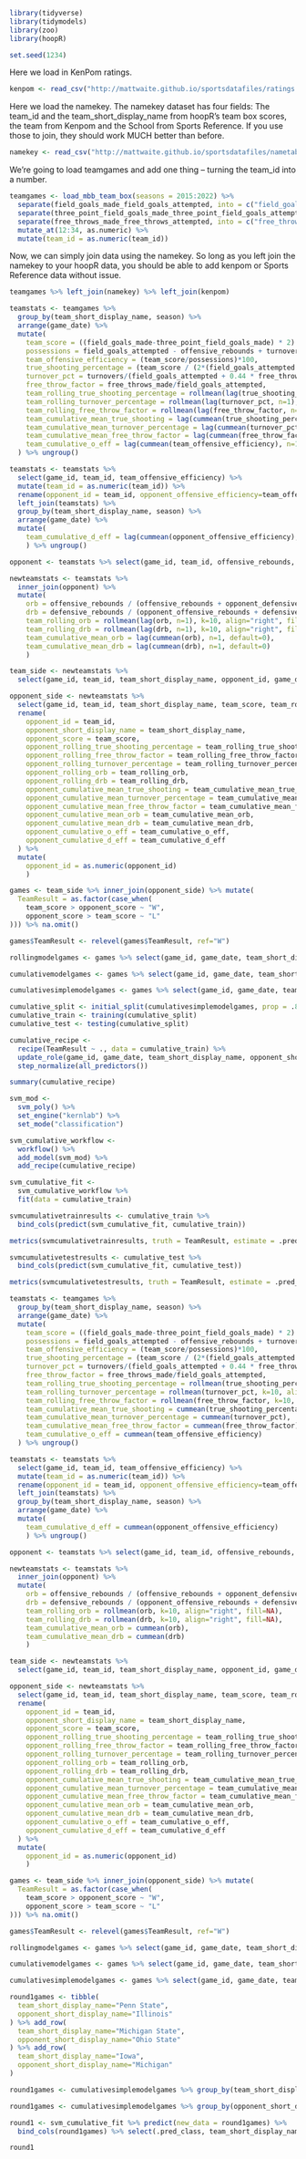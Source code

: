 ```r
library(tidyverse)
library(tidymodels)
library(zoo)
library(hoopR)

set.seed(1234)
```

Here we load in KenPom ratings.

```r
kenpom <- read_csv("http://mattwaite.github.io/sportsdatafiles/ratings.csv")
```

Here we load the namekey. The namekey dataset has four fields: The team_id and the team_short_display_name from hoopR's team box scores, the team from Kenpom and the School from Sports Reference. If you use those to join, they should work MUCH better than before.

```r
namekey <- read_csv("http://mattwaite.github.io/sportsdatafiles/nametable.csv")
```

We're going to load teamgames and add one thing -- turning the team_id into a number.

```r
teamgames <- load_mbb_team_box(seasons = 2015:2022) %>%
  separate(field_goals_made_field_goals_attempted, into = c("field_goals_made","field_goals_attempted")) %>%
  separate(three_point_field_goals_made_three_point_field_goals_attempted, into = c("three_point_field_goals_made","three_point_field_goals_attempted")) %>%
  separate(free_throws_made_free_throws_attempted, into = c("free_throws_made","free_throws_attempted")) %>%
  mutate_at(12:34, as.numeric) %>% 
  mutate(team_id = as.numeric(team_id))
```

Now, we can simply join data using the namekey. So long as you left join the namekey to your hoopR data, you should be able to add kenpom or Sports Reference data without issue. 

```r
teamgames %>% left_join(namekey) %>% left_join(kenpom)
```



```r
teamstats <- teamgames %>% 
  group_by(team_short_display_name, season) %>%
  arrange(game_date) %>%
  mutate(
    team_score = ((field_goals_made-three_point_field_goals_made) * 2) + (three_point_field_goals_made*3) + free_throws_made,
    possessions = field_goals_attempted - offensive_rebounds + turnovers + (.475 * free_throws_attempted),
    team_offensive_efficiency = (team_score/possessions)*100,
    true_shooting_percentage = (team_score / (2*(field_goals_attempted + (.44 * free_throws_attempted)))) * 100,
    turnover_pct = turnovers/(field_goals_attempted + 0.44 * free_throws_attempted + turnovers),
    free_throw_factor = free_throws_made/field_goals_attempted,
    team_rolling_true_shooting_percentage = rollmean(lag(true_shooting_percentage, n=1), k=10, align="right", fill=NA),
    team_rolling_turnover_percentage = rollmean(lag(turnover_pct, n=1), k=10, align="right", fill=NA),
    team_rolling_free_throw_factor = rollmean(lag(free_throw_factor, n=1), k=10, align="right", fill=NA), 
    team_cumulative_mean_true_shooting = lag(cummean(true_shooting_percentage), n=1, default=0),
    team_cumulative_mean_turnover_percentage = lag(cummean(turnover_pct), n=1, default=0),
    team_cumulative_mean_free_throw_factor = lag(cummean(free_throw_factor), n=1, default=0),
    team_cumulative_o_eff = lag(cummean(team_offensive_efficiency), n=1, default=0)
  ) %>% ungroup() 

teamstats <- teamstats %>% 
  select(game_id, team_id, team_offensive_efficiency) %>%
  mutate(team_id = as.numeric(team_id)) %>% 
  rename(opponent_id = team_id, opponent_offensive_efficiency=team_offensive_efficiency) %>% 
  left_join(teamstats) %>%
  group_by(team_short_display_name, season) %>%
  arrange(game_date) %>%
  mutate(
    team_cumulative_d_eff = lag(cummean(opponent_offensive_efficiency), n=1, default=0)
    ) %>% ungroup()

opponent <- teamstats %>% select(game_id, team_id, offensive_rebounds, defensive_rebounds) %>% rename(opponent_id=team_id, opponent_offensive_rebounds = offensive_rebounds, opponent_defensive_rebounds=defensive_rebounds) %>% mutate(opponent_id = as.numeric(opponent_id))

newteamstats <- teamstats %>% 
  inner_join(opponent) %>% 
  mutate(
    orb = offensive_rebounds / (offensive_rebounds + opponent_defensive_rebounds),
    drb = defensive_rebounds / (opponent_offensive_rebounds + defensive_rebounds),
    team_rolling_orb = rollmean(lag(orb, n=1), k=10, align="right", fill=NA),
    team_rolling_drb = rollmean(lag(drb, n=1), k=10, align="right", fill=NA),
    team_cumulative_mean_orb = lag(cummean(orb), n=1, default=0),
    team_cumulative_mean_drb = lag(cummean(drb), n=1, default=0)
    )

team_side <- newteamstats %>%
  select(game_id, team_id, team_short_display_name, opponent_id, game_date, season, team_score, team_rolling_true_shooting_percentage, team_rolling_free_throw_factor, team_rolling_turnover_percentage, team_rolling_orb, team_rolling_drb, team_cumulative_mean_true_shooting, team_cumulative_mean_turnover_percentage, team_cumulative_mean_free_throw_factor, team_cumulative_mean_orb, team_cumulative_mean_drb, team_cumulative_o_eff, team_cumulative_d_eff) %>% na.omit()

opponent_side <- newteamstats %>%
  select(game_id, team_id, team_short_display_name, team_score, team_rolling_true_shooting_percentage, team_rolling_free_throw_factor, team_rolling_turnover_percentage, team_rolling_orb, team_rolling_drb, team_cumulative_mean_true_shooting, team_cumulative_mean_turnover_percentage, team_cumulative_mean_free_throw_factor, team_cumulative_mean_orb, team_cumulative_mean_drb, team_cumulative_o_eff, team_cumulative_d_eff) %>% na.omit() %>%
  rename(
    opponent_id = team_id,
    opponent_short_display_name = team_short_display_name,
    opponent_score = team_score,
    opponent_rolling_true_shooting_percentage = team_rolling_true_shooting_percentage,
    opponent_rolling_free_throw_factor = team_rolling_free_throw_factor,
    opponent_rolling_turnover_percentage = team_rolling_turnover_percentage,
    opponent_rolling_orb = team_rolling_orb,
    opponent_rolling_drb = team_rolling_drb,
    opponent_cumulative_mean_true_shooting = team_cumulative_mean_true_shooting,
    opponent_cumulative_mean_turnover_percentage = team_cumulative_mean_turnover_percentage,
    opponent_cumulative_mean_free_throw_factor = team_cumulative_mean_free_throw_factor,
    opponent_cumulative_mean_orb = team_cumulative_mean_orb,
    opponent_cumulative_mean_drb = team_cumulative_mean_drb,
    opponent_cumulative_o_eff = team_cumulative_o_eff,
    opponent_cumulative_d_eff = team_cumulative_d_eff
  ) %>%
  mutate(
    opponent_id = as.numeric(opponent_id)
    )

games <- team_side %>% inner_join(opponent_side) %>% mutate(
  TeamResult = as.factor(case_when(
    team_score > opponent_score ~ "W",
    opponent_score > team_score ~ "L"
))) %>% na.omit()

games$TeamResult <- relevel(games$TeamResult, ref="W")

rollingmodelgames <- games %>% select(game_id, game_date, team_short_display_name, opponent_short_display_name, season, team_rolling_true_shooting_percentage, team_rolling_free_throw_factor, team_rolling_turnover_percentage, team_rolling_orb, team_rolling_drb, opponent_rolling_true_shooting_percentage, opponent_rolling_free_throw_factor, opponent_rolling_turnover_percentage, opponent_rolling_orb, opponent_rolling_drb, TeamResult) 

cumulativemodelgames <- games %>% select(game_id, game_date, team_short_display_name, opponent_short_display_name, season, team_cumulative_mean_true_shooting, team_cumulative_mean_turnover_percentage, team_cumulative_mean_free_throw_factor, team_cumulative_mean_orb, team_cumulative_mean_drb, team_cumulative_o_eff, opponent_cumulative_mean_true_shooting, opponent_cumulative_mean_turnover_percentage, opponent_cumulative_mean_free_throw_factor, opponent_cumulative_mean_orb, opponent_cumulative_mean_drb, opponent_cumulative_o_eff, opponent_cumulative_d_eff, TeamResult) 

cumulativesimplemodelgames <- games %>% select(game_id, game_date, team_short_display_name, opponent_short_display_name, season, team_cumulative_o_eff, team_cumulative_d_eff, opponent_cumulative_o_eff, opponent_cumulative_d_eff, TeamResult) 
```


```r
cumulative_split <- initial_split(cumulativesimplemodelgames, prop = .8)
cumulative_train <- training(cumulative_split)
cumulative_test <- testing(cumulative_split)
```

```r
cumulative_recipe <- 
  recipe(TeamResult ~ ., data = cumulative_train) %>% 
  update_role(game_id, game_date, team_short_display_name, opponent_short_display_name, season, new_role = "ID") %>%
  step_normalize(all_predictors())

summary(cumulative_recipe)
```

```r
svm_mod <- 
  svm_poly() %>%
  set_engine("kernlab") %>%
  set_mode("classification") 
```

```r
svm_cumulative_workflow <- 
  workflow() %>% 
  add_model(svm_mod) %>% 
  add_recipe(cumulative_recipe)
```

```r
svm_cumulative_fit <- 
  svm_cumulative_workflow %>% 
  fit(data = cumulative_train)

svmcumulativetrainresults <- cumulative_train %>%
  bind_cols(predict(svm_cumulative_fit, cumulative_train))

metrics(svmcumulativetrainresults, truth = TeamResult, estimate = .pred_class)
```

```r
svmcumulativetestresults <- cumulative_test %>%
  bind_cols(predict(svm_cumulative_fit, cumulative_test))

metrics(svmcumulativetestresults, truth = TeamResult, estimate = .pred_class)
```

```r
teamstats <- teamgames %>% 
  group_by(team_short_display_name, season) %>%
  arrange(game_date) %>%
  mutate(
    team_score = ((field_goals_made-three_point_field_goals_made) * 2) + (three_point_field_goals_made*3) + free_throws_made,
    possessions = field_goals_attempted - offensive_rebounds + turnovers + (.475 * free_throws_attempted),
    team_offensive_efficiency = (team_score/possessions)*100,
    true_shooting_percentage = (team_score / (2*(field_goals_attempted + (.44 * free_throws_attempted)))) * 100,
    turnover_pct = turnovers/(field_goals_attempted + 0.44 * free_throws_attempted + turnovers),
    free_throw_factor = free_throws_made/field_goals_attempted,
    team_rolling_true_shooting_percentage = rollmean(true_shooting_percentage, k=10, align="right", fill=NA),
    team_rolling_turnover_percentage = rollmean(turnover_pct, k=10, align="right", fill=NA),
    team_rolling_free_throw_factor = rollmean(free_throw_factor, k=10, align="right", fill=NA), 
    team_cumulative_mean_true_shooting = cummean(true_shooting_percentage),
    team_cumulative_mean_turnover_percentage = cummean(turnover_pct),
    team_cumulative_mean_free_throw_factor = cummean(free_throw_factor),
    team_cumulative_o_eff = cummean(team_offensive_efficiency)
  ) %>% ungroup() 

teamstats <- teamstats %>% 
  select(game_id, team_id, team_offensive_efficiency) %>%
  mutate(team_id = as.numeric(team_id)) %>% 
  rename(opponent_id = team_id, opponent_offensive_efficiency=team_offensive_efficiency) %>% 
  left_join(teamstats) %>%
  group_by(team_short_display_name, season) %>%
  arrange(game_date) %>%
  mutate(
    team_cumulative_d_eff = cummean(opponent_offensive_efficiency)
    ) %>% ungroup()

opponent <- teamstats %>% select(game_id, team_id, offensive_rebounds, defensive_rebounds) %>% rename(opponent_id=team_id, opponent_offensive_rebounds = offensive_rebounds, opponent_defensive_rebounds=defensive_rebounds) %>% mutate(opponent_id = as.numeric(opponent_id))

newteamstats <- teamstats %>% 
  inner_join(opponent) %>% 
  mutate(
    orb = offensive_rebounds / (offensive_rebounds + opponent_defensive_rebounds),
    drb = defensive_rebounds / (opponent_offensive_rebounds + defensive_rebounds),
    team_rolling_orb = rollmean(orb, k=10, align="right", fill=NA),
    team_rolling_drb = rollmean(drb, k=10, align="right", fill=NA),
    team_cumulative_mean_orb = cummean(orb),
    team_cumulative_mean_drb = cummean(drb)
    )

team_side <- newteamstats %>%
  select(game_id, team_id, team_short_display_name, opponent_id, game_date, season, team_score, team_rolling_true_shooting_percentage, team_rolling_free_throw_factor, team_rolling_turnover_percentage, team_rolling_orb, team_rolling_drb, team_cumulative_mean_true_shooting, team_cumulative_mean_turnover_percentage, team_cumulative_mean_free_throw_factor, team_cumulative_mean_orb, team_cumulative_mean_drb, team_cumulative_o_eff, team_cumulative_d_eff) %>% na.omit()

opponent_side <- newteamstats %>%
  select(game_id, team_id, team_short_display_name, team_score, team_rolling_true_shooting_percentage, team_rolling_free_throw_factor, team_rolling_turnover_percentage, team_rolling_orb, team_rolling_drb, team_cumulative_mean_true_shooting, team_cumulative_mean_turnover_percentage, team_cumulative_mean_free_throw_factor, team_cumulative_mean_orb, team_cumulative_mean_drb, team_cumulative_o_eff, team_cumulative_d_eff) %>% na.omit() %>%
  rename(
    opponent_id = team_id,
    opponent_short_display_name = team_short_display_name,
    opponent_score = team_score,
    opponent_rolling_true_shooting_percentage = team_rolling_true_shooting_percentage,
    opponent_rolling_free_throw_factor = team_rolling_free_throw_factor,
    opponent_rolling_turnover_percentage = team_rolling_turnover_percentage,
    opponent_rolling_orb = team_rolling_orb,
    opponent_rolling_drb = team_rolling_drb,
    opponent_cumulative_mean_true_shooting = team_cumulative_mean_true_shooting,
    opponent_cumulative_mean_turnover_percentage = team_cumulative_mean_turnover_percentage,
    opponent_cumulative_mean_free_throw_factor = team_cumulative_mean_free_throw_factor,
    opponent_cumulative_mean_orb = team_cumulative_mean_orb,
    opponent_cumulative_mean_drb = team_cumulative_mean_drb,
    opponent_cumulative_o_eff = team_cumulative_o_eff,
    opponent_cumulative_d_eff = team_cumulative_d_eff
  ) %>%
  mutate(
    opponent_id = as.numeric(opponent_id)
    )

games <- team_side %>% inner_join(opponent_side) %>% mutate(
  TeamResult = as.factor(case_when(
    team_score > opponent_score ~ "W",
    opponent_score > team_score ~ "L"
))) %>% na.omit()

games$TeamResult <- relevel(games$TeamResult, ref="W")

rollingmodelgames <- games %>% select(game_id, game_date, team_short_display_name, opponent_short_display_name, season, team_rolling_true_shooting_percentage, team_rolling_free_throw_factor, team_rolling_turnover_percentage, team_rolling_orb, team_rolling_drb, opponent_rolling_true_shooting_percentage, opponent_rolling_free_throw_factor, opponent_rolling_turnover_percentage, opponent_rolling_orb, opponent_rolling_drb, TeamResult) 

cumulativemodelgames <- games %>% select(game_id, game_date, team_short_display_name, opponent_short_display_name, season, team_cumulative_mean_true_shooting, team_cumulative_mean_turnover_percentage, team_cumulative_mean_free_throw_factor, team_cumulative_mean_orb, team_cumulative_mean_drb, team_cumulative_o_eff, opponent_cumulative_mean_true_shooting, opponent_cumulative_mean_turnover_percentage, opponent_cumulative_mean_free_throw_factor, opponent_cumulative_mean_orb, opponent_cumulative_mean_drb, opponent_cumulative_o_eff, opponent_cumulative_d_eff, TeamResult) 

cumulativesimplemodelgames <- games %>% select(game_id, game_date, team_short_display_name, opponent_short_display_name, season, team_cumulative_o_eff, team_cumulative_d_eff, opponent_cumulative_o_eff, opponent_cumulative_d_eff, TeamResult) 
```

```r
round1games <- tibble(
  team_short_display_name="Penn State",
  opponent_short_display_name="Illinois"
) %>% add_row(
  team_short_display_name="Michigan State",
  opponent_short_display_name="Ohio State"
) %>% add_row(
  team_short_display_name="Iowa",
  opponent_short_display_name="Michigan"
)

round1games <- cumulativesimplemodelgames %>% group_by(team_short_display_name) %>% filter(game_date == max(game_date) & season == 2022) %>% select(-TeamResult, -starts_with("opponent")) %>% right_join(round1games)

round1games <- cumulativesimplemodelgames %>% group_by(opponent_short_display_name) %>% filter(game_date == max(game_date) & season == 2022) %>% ungroup() %>% select(-TeamResult, -starts_with("team"), -game_id, -game_date, -season) %>% right_join(round1games) 

round1 <- svm_cumulative_fit %>% predict(new_data = round1games) %>%
  bind_cols(round1games) %>% select(.pred_class, team_short_display_name, opponent_short_display_name, everything())

round1
```


